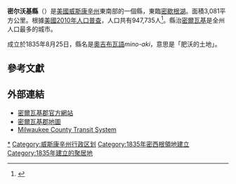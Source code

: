 {{noteTA
|G1=USState
|T=zh-hans:密尔沃基县;zh-hk:密爾沃基縣;zh-tw:密爾瓦基郡;
|1=zh-hans:密尔沃基;zh-hk:密爾沃基;zh-tw:密爾瓦基;
}}
{{Infobox U.S. county
| county = 密爾瓦基郡<br>Milwaukee County
| state = 威斯康辛州
| largest city wl = [[密爾瓦基_(威斯康辛州)|密爾瓦基]]
| area_total_sq_mi = 1189
| area_land_sq_mi = 241
| area_water_sq_mi = 948
| area percentage = 80%
| population_as_of = 2010
| web = county.milwaukee.gov
| ex image = Milwaukee County Courthouse.jpg
| ex image cap = 密爾瓦基郡法院
}}
'''密尔沃基縣'''（{{lang-en|Milwaukee County}}）是[[美國|美國]][[威斯康辛州|威斯康辛州]]東南部的一個縣，東臨[[密歇根湖|密歇根湖]]。面積3,081平方公里。根據[[美國2010年人口普查|美國2010年人口普查]]，人口共有947,735人<ref name="QF">{{cite web |title=State & County QuickFacts |url=http://quickfacts.census.gov/qfd/states/55/55079.html |publisher=United States Census Bureau |accessdate=2015-08-06 |archiveurl=https://web.archive.org/web/20110629021234/http://quickfacts.census.gov/qfd/states/55/55079.html |archivedate=2011-06-29 |dead-url=yes }}</ref>。縣治[[密爾瓦基_(威斯康辛州)|密爾瓦基]]是全州人口最多的城市。

成立於1835年8月25日，縣名是[[奧吉布瓦語|奧吉布瓦語]]''mino-aki ''，意思是「肥沃的土地」。

== 參考文獻 ==
{{reflist}}

== 外部連結 ==
* [https://county.milwaukee.gov/EN 密爾瓦基郡官方網站]{{Wayback|url=https://county.milwaukee.gov/EN |date=20200305010447 }}
* [http://wisconsindot.gov/Documents/travel/road/hwy-maps/county-maps/milwaukee.pdf 密爾瓦基郡地圖]{{Wayback|url=http://wisconsindot.gov/Documents/travel/road/hwy-maps/county-maps/milwaukee.pdf |date=20200502170730 }}
* [https://web.archive.org/web/20080820192904/http://www.ridemcts.org/ Milwaukee County Transit System]
{{coord|43.00|-87.96713|display=title|type:adm2nd_region:US-WI_source:USGS}}

{{DEFAULTSORT:Milwaukee County}}
[[Category:密爾瓦基郡|*]]
[[Category:威斯康辛州行政区划|Category:威斯康辛州行政区划]]
[[Category:1835年密西根領地建立|Category:1835年密西根領地建立]]
[[Category:1835年建立的聚居地|Category:1835年建立的聚居地]]